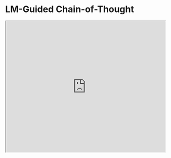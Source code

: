 # LM-Guided Chain-of-Thought 


<iframe width="100%"
  height="415px"
  src="https://www.youtube.com/embed/O3bl0qURONM?si=Hwdc_o0qHpw8QRsY" allow="accelerometer; autoplay; clipboard-write; encrypted-media; gyroscope; picture-in-picture"
  allowFullScreen
  />

A new paper by [Lee et al. (2024)](https://arxiv.org/abs/2404.03414) proposes to improve reasoning in LLMs using small language models.

It first applies knowledge distillation to a small LM with rationales generated by the large LM with the hope of narrowing the gap in reasoning capabilities.   

Essentially, the rationale is generated by the lightweight LM and the answer prediction is then left for the frozen large LM. This resource-efficient approach avoids the need to fine-tune the large model and instead offloads the rationale generation to the small language model.

The knowledge-distilled LM is further optimized with reinforcement learning using several rational-oriented and task-oriented reward signals.   

!["LM-Guide Chain-of-Thought"](../../img/research/guided-cot.png)
*Source: https://arxiv.org/pdf/2404.03414.pdf*

The framework is tested on multi-hop extractive question answering and outperforms all baselines in terms of answer prediction accuracy. RL helps to improve the quality of generated rationales which further improves question-answering performance.  

The LM-guided CoT prompting approach proposed in this paper outperforms both standard prompting and CoT prompting. Self-consistency decoding also enhances performance.   

This approach shows a clever use of small language models for rationale generation. The results are remarkable given that larger language models are preferred for this capability over smaller ones. Decomposing tasks in this way is something developers should think deeply about. Not everything needs to be done by the large models. When fine-tuning, it's useful to think about what exact aspect you want to optimize and test to see if a small language model can do it for you.
